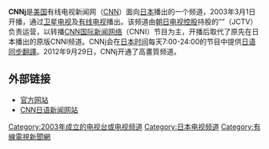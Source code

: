 {{expand|time=2016-12-04T14:37:55+00:00}}
{{unreferenced|time=2016-12-04T14:37:40+00:00}}
{{Infobox TV channel
| name             = CNNj
| logofile         = Cnnj.png
| logosize         = 200px
| logoalt          = 
| launch           = 2003年3月1日
| closed date      = 
| picture format   = [[16:9|16:9]]（[[576i|576i]] [[SDTV|SDTV]]/[[1080i|1080i]] [[HDTV|HDTV]]）
| share            = 
| share as of      = 
| share source     = 
| owner            = [[特纳广播公司|特纳广播公司]]<br/>{{link-ja|日本有线电视|日本ケーブルテレビジョン}}
| slogan           = This is CNN
| country          = {{JPN}}
| language         = [[英语|英语]]、[[日语|日语]]
| broadcast area   = {{JPN}}
| headquarters     = {{JPN}}[[东京都|东京都]][[港区_(东京都)|港区]][[六本木|六本木]]1-1-1
| conitient        =
| former names     = 
| replaced names   = 
| sister names     = [[CNN|CNN U.S.]]
| timeshift names  = 
| web              = http://www.jctv.co.jp/cnnj/
}}
'''CNNj'''是[[美国|美国]]有线电视新闻网（[[CNN|CNN]]）面向[[日本|日本]]播出的一个频道，2003年3月1日开播，通过[[卫星电视|卫星电视]]及[[有线电视|有线电视]]播出。该频道由[[朝日电视控股|朝日电视控股]]持股的“{{link-ja|日本有线电视|日本ケーブルテレビジョン}}”（JCTV）负责运营，以转播[[CNN国际新闻网络|CNN国际新闻网络]]（CNNI）节目为主，开播后取代了原先在日本播出的原版CNNI频道。CNNj会在[[日本时间|日本时间]]每天7:00-24:00的节目中提供[[日语|日语]][[同步翻譯|同步翻譯]]。2012年9月29日，CNNj开通了高畫質频道。

==外部链接==
*[http://www.jctv.co.jp/cnnj/ 官方网站]{{Wayback|url=http://www.jctv.co.jp/cnnj/ |date=20161205165607 }}{{ja}}
*[http://www.cnn.co.jp/ CNN日语新闻网站]{{Wayback|url=http://www.cnn.co.jp/ |date=20161205223039 }}{{ja}}

[[Category:2003年成立的电视台或电视频道|Category:2003年成立的电视台或电视频道]]
[[Category:日本电视频道|Category:日本电视频道]]
[[Category:有線電視新聞網|Category:有線電視新聞網]]